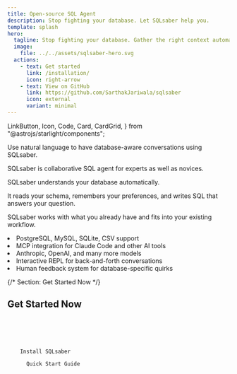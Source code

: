 ```yaml
---
title: Open-source SQL Agent
description: Stop fighting your database. Let SQLsaber help you.
template: splash
hero:
  tagline: Stop fighting your database. Gather the right context automatically and get insights with a collaborative SQL agent.
  image:
    file: ../../assets/sqlsaber-hero.svg
  actions:
    - text: Get started
      link: /installation/
      icon: right-arrow
    - text: View on GitHub
      link: https://github.com/SarthakJariwala/sqlsaber
      icon: external
      variant: minimal
---
```


  LinkButton,
  Icon,
  Code,
  Card,
  CardGrid,
} from "@astrojs/starlight/components";

<script
  src="https://asciinema.org/a/739399.js"
  id="asciicast-739399"
  async="true"
></script>

<CardGrid>
  <Card title="Just ask" icon="comment-alt">
    <p class="text-lg text-muted-foreground">
      Use natural language to have database-aware conversations using SQLsaber.
    </p>
    <p class="text-lg text-muted-foreground">
      SQLsaber is collaborative SQL agent for experts as well as novices.
    </p>
  </Card>
  <Card title="Smart by design" icon="starlight">
    <p class="text-lg text-muted-foreground">
      SQLsaber understands your database automatically.
    </p>
    <p class="text-lg text-muted-foreground">
      It reads your schema, remembers your preferences, and writes SQL that
      answers your question.
    </p>
  </Card>
</CardGrid>

<Card title="Integrates with your setup" icon="laptop">
  <p class="text-lg text-muted-foreground">
    SQLsaber works with what you already have and fits into your existing
    workflow.
  </p>
  <li class="flex items-center gap-3">
    <Icon name="seti:db" />
    <span>PostgreSQL, MySQL, SQLite, CSV support</span>
  </li>
  <li class="flex items-center gap-3">
    <Icon name="forward-slash" />
    <span>MCP integration for Claude Code and other AI tools</span>
  </li>
  <li class="flex items-center gap-3">
    <Icon name="sun" />
    <span>Anthropic, OpenAI, and many more models</span>
  </li>
  <li class="flex items-center gap-3">
    <Icon name="seti:shell" />
    <span>Interactive REPL for back-and-forth conversations</span>
  </li>
  <li class="flex items-center gap-3">
    <Icon name="star" />
    <span>Human feedback system for database-specific quirks</span>
  </li>

</Card>

<script
  src="https://asciinema.org/a/YITbKtH4mPn8LLTr6QEUh7e8f.js"
  id="asciicast-YITbKtH4mPn8LLTr6QEUh7e8f"
  async="true"
></script>

{/* Section: Get Started Now */}

<section class="mx-auto max-w-screen-lg px-4 sm:px-6 lg:px-8 py-16 text-center">
  <h2 class="font-sans text-4xl md:text-5xl tracking-normal">
    Get Started Now
  </h2>
  <div class="mt-10 text-left mx-auto max-w-3xl">
    <Code
      code={`# Install SQLsaber
$ uv tool install sqlsaber
\n# Add your database
$ saber db add mydb
\n# Start asking questions
$ saber "what's our revenue this quarter?"`}
      lang="bash"
    />
  </div>
  <div class="mt-10 flex flex-wrap items-center justify-center gap-4">
    <LinkButton href="/installation/">Install SQLsaber</LinkButton>
    <LinkButton href="/guides/getting-started/" variant="secondary">
      Quick Start Guide
    </LinkButton>
  </div>
</section>
